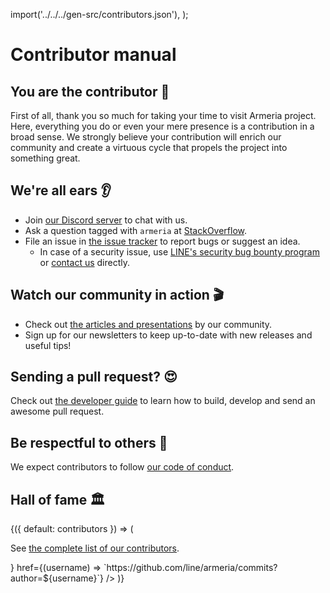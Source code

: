 
  import('../../../gen-src/contributors.json'),
);

# Contributor manual

## You are the contributor 🚀

First of all, thank you so much for taking your time to visit Armeria project.
Here, everything you do or even your mere presence is a contribution in a broad sense.
We strongly believe your contribution will enrich our community and create
a virtuous cycle that propels the project into something great.

## We're all ears 👂

- Join [our Discord server](/s/discord) to chat with us.
- Ask a question tagged with `armeria` at [StackOverflow](https://stackoverflow.com/questions/tagged/armeria).
- File an issue in [the issue tracker](https://github.com/line/armeria/issues?q=is%3Aissue+is%3Aopen+sort%3Aupdated-desc)
  to report bugs or suggest an idea.
  - In case of a security issue, use [LINE's security bug bounty program](https://bugbounty.linecorp.com/en/)
    or [contact us](mailto:dl_oss_dev@linecorp.com) directly.

## Watch our community in action 🎬

- Check out [the articles and presentations](/community/articles) by our community.
- Sign up for our newsletters to keep up-to-date with new releases and useful tips!
  <div style="max-width: 320px; margin-top: 0.5rem;">
    <Mailchimp />
  </div>

## Sending a pull request? 😍

Check out [the developer guide](/community/developer-guide) to learn how to build, develop and send an awesome pull request.

## Be respectful to others 🙇

We expect contributors to follow [our code of conduct](/community/code-of-conduct).

## Hall of fame 🏛️

<ContributorList>
  {({ default: contributors }) => (
    <ThankYou
      usernames={Object.keys(contributors)}
      avatarUrls={contributors}
      message={() => <p>See <a href="https://github.com/line/armeria/contributors">the complete list of our contributors</a>.</p>}
      href={(username) => `https://github.com/line/armeria/commits?author=${username}`}
    />
  )}
</ContributorList>
